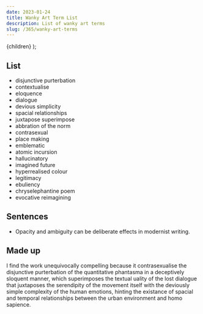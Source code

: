 ```yaml
---
date: 2023-01-24
title: Wanky Art Term List
description: List of wanky art terms
slug: /365/wanky-art-terms
---
```



  <PostLayout pageContext={pageContext}>{children}</PostLayout>
);

## List

- disjunctive purterbation
- contextualise
- eloquence
- dialogue
- devious simplicity
- spacial relationships
- juxtapose superimpose
- abbration of the norm
- contrasexual
- place making
- emblematic
- atomic incursion
- hallucinatory
- imagined future
- hyperrealised colour
- legitimacy
- ebuliency
- chryselephantine poem
- evocative reimagining

## Sentences

- Opacity and ambiguity can be deliberate effects in modernist writing.

## Made up

I find the work unequivocally compelling because it contrasexualise the disjunctive purterbation of the quantitative phantasma in a deceptively sloquent manner, which superimposes the textual uality of the lost dialogue that juxtaposes the serendipity of the movement itself with the deviously simple complexity of the human emotions, hinting the existance of spacial and temporal relationships between the urban environment and homo sapience.